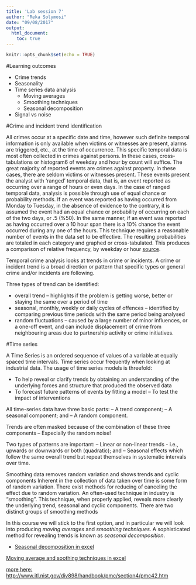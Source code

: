 ```yaml
---
title: 'Lab session 7'
author: "Reka Solymosi"
date: "09/08/2017"
output:
  html_document:
    toc: true
---
```


```r
knitr::opts_chunk$set(echo = TRUE)
```

#Learning outcomes

- Crime trends
- Seasonality
- Time series data analysis
    + Moving averages
    + Smoothing techniques
    + Seasonal decomposition
- Signal vs noise



#Crime and incident trend identification


All crimes occur at a specific date and time, however such definite temporal information is only available when victims or witnesses are present, alarms are triggered, etc., at the time of occurrence. This specific temporal data is most often collected in crimes against persons. In these cases, cross-tabulations or histogram6 of weekday and hour by count will suffice. The great majority of reported events are crimes against property. In these cases, there are seldom victims or witnesses present. These events present the analyst with ‘ranged’ temporal data, that is, an event reported as occurring over a range of hours or even days. In the case of ranged temporal data, analysis is possible through use of equal chance or probability methods. If an event was reported as having occurred from Monday to Tuesday, in the absence of evidence to the contrary, it is assumed the event had an equal chance or probability of occurring on each of the two days, or .5 (%50). In the same manner, if an event was reported as having occurred over a 10 hour span there is a 10% chance the event occurred during any one of the hours. This technique requires a reasonable number of events in the data set to be effective. The resulting probabilities are totaled in each category and graphed or cross-tabulated. This produces a comparison of relative frequency, by weekday or hour [source](http://cradpdf.drdc-rddc.gc.ca/PDFS/unc76/p530054.pdf).


Temporal crime analysis looks at trends in crime or incidents. A crime or incident trend is a broad direction or pattern that specific types or general crime and/or incidents are following.

Three types of trend can be identified:

- overall trend – highlights if the problem is getting worse, better or staying the same over a period of time
- seasonal, monthly, weekly or daily cycles of offences – identified by comparing previous time periods with the same period being analysed
- random fluctuations – caused by a large number of minor influences, or a one-off event, and can include displacement of crime from neighbouring areas due to partnership activity or crime initiatives.

#Time series

A Time Series is an ordered sequence of values of a variable at equally spaced time intervals.
Time series occur frequently when looking at industrial data. The usage of time series models is threefold:

- To help reveal or clarify trends by obtaining an understanding of the underlying forces and structure that produced the observed data
- To forecast future patterns of events by fitting a model
– To test the impact of interventions 


All time-series data have three basic parts:
– A trend component;
– A seasonal component; and
– A random component.

Trends are often masked because of the combination of
these three components
– Especially the random noise!

Two types of patterns are important:
– Linear or non-linear trends - i.e., upwards or downwards or both
(quadratic); and
– Seasonal effects which follow the same overall trend but repeat
themselves in systematic intervals over time. 

Smoothing data removes random variation and shows trends and cyclic components	Inherent in the collection of data taken over time is some form of random variation. There exist methods for reducing of canceling the effect due to random variation. An often-used technique in industry is "smoothing". This technique, when properly applied, reveals more clearly the underlying trend, seasonal and cyclic components.
There are two distinct groups of smoothing methods 


In this course we will stick to the first option, and in particular we will look into producing *moving averages* and *smoothing techniques*. A sophisticated method for revealing trends is known as *seasonal decomposition*. 


- [Seasonal decomposition in excel](https://www.searchlaboratory.com/2013/09/time-series-decomposition-using-excel/)

[Moving average and soothing techniques in excel](http://www.informit.com/articles/article.aspx?p=2433607)


[more here: http://www.itl.nist.gov/div898/handbook/pmc/section4/pmc42.htm](http://www.itl.nist.gov/div898/handbook/pmc/section4/pmc42.htm)



